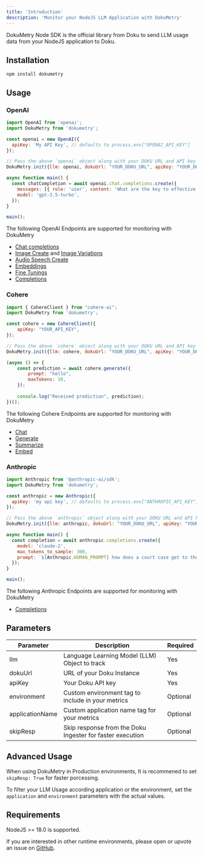 ```yaml
---
title: 'Introduction'
description: 'Monitor your NodeJS LLM Application with DokuMetry'
---
```


DokuMetry Node SDK is the official library from Doku to send LLM usage data from your NodeJS application to Doku.

## Installation
``` shell shell
npm install dokumetry
```

## Usage

### OpenAI

```javascript openai.js
import OpenAI from 'openai';
import DokuMetry from 'dokumetry';

const openai = new OpenAI({
  apiKey: 'My API Key', // defaults to process.env["OPENAI_API_KEY"]
});

// Pass the above `openai` object along with your DOKU URL and API key and this will make sure that all OpenAI calls are automatically tracked.
DokuMetry.init({llm: openai, dokuUrl: "YOUR_DOKU_URL", apiKey: "YOUR_DOKU_TOKEN"})

async function main() {
  const chatCompletion = await openai.chat.completions.create({
    messages: [{ role: 'user', content: 'What are the key to effective observability?' }],
    model: 'gpt-3.5-turbo',
  });
}

main();
```

The following OpenAI Endpoints are supported for monitoring with DokuMetry

- [Chat completions](/0.0.5/dokumetry/node/examples/openai/chat)
- [Image Create](/0.0.5/dokumetry/node/examples/openai/image#create-image) and [Image Variations](/0.0.5/dokumetry/node/examples/openai/image#create-image-variation)
- [Audio Speech Create](/0.0.5/dokumetry/node/examples/openai/audio)
- [Embeddings](/0.0.5/dokumetry/node/examples/openai/embeddings)
- [Fine Tunings](/0.0.5/dokumetry/node/examples/openai/fine-tuning)
- [Completions](/0.0.5/dokumetry/node/examples/openai/chatCompletions)

### Cohere

```javascript cohere.js
import { CohereClient } from "cohere-ai";
import DokuMetry from 'dokumetry';

const cohere = new CohereClient({
    apiKey: "YOUR_API_KEY",
});

// Pass the above `cohere` object along with your DOKU URL and API key and this will make sure that all Cohere calls are automatically tracked.
DokuMetry.init({llm: cohere, dokuUrl: "YOUR_DOKU_URL", apiKey: "YOUR_DOKU_TOKEN"})

(async () => {
    const prediction = await cohere.generate({
        prompt: "hello",
        maxTokens: 10,
    });
    
    console.log("Received prediction", prediction);
})();
```

The following Cohere Endpoints are supported for monitoring with DokuMetry

- [Chat](/0.0.5/dokumetry/node/examples/cohere/chat)
- [Generate](/0.0.5/dokumetry/node/examples/cohere/generate)
- [Summarize](/0.0.5/dokumetry/node/examples/cohere/summarize)
- [Embed](/0.0.5/dokumetry/node/examples/cohere/embed)

### Anthropic

```javascript anthropic.js
import Anthropic from '@anthropic-ai/sdk';
import DokuMetry from 'dokumetry';

const anthropic = new Anthropic({
  apiKey: 'my api key', // defaults to process.env["ANTHROPIC_API_KEY"]
});

// Pass the above `anthropic` object along with your DOKU URL and API key and this will make sure that all Anthropic calls are automatically tracked.
DokuMetry.init({llm: anthropic, dokuUrl: "YOUR_DOKU_URL", apiKey: "YOUR_DOKU_TOKEN"})

async function main() {
  const completion = await anthropic.completions.create({
    model: 'claude-2',
    max_tokens_to_sample: 300,
    prompt: `${Anthropic.HUMAN_PROMPT} how does a court case get to the Supreme Court?${Anthropic.AI_PROMPT}`,
  });
}

main();
```

The following Anthropic Endpoints are supported for monitoring with DokuMetry

- [Completions](/0.0.5/dokumetry/node/examples/anthropic/anthropic-completions)

## Parameters

| Parameter         | Description                                               | Required      |
|-------------------|-----------------------------------------------------------|---------------|
| llm               | Language Learning Model (LLM) Object to track             | Yes           |
| dokuUrl           | URL of your Doku Instance                                 | Yes           |
| apiKey            | Your Doku API key                                         | Yes           |
| environment       | Custom environment tag to include in your metrics         | Optional      |
| applicationName   | Custom application name tag for your metrics              | Optional      |
| skipResp          | Skip response from the Doku Ingester for faster execution | Optional      |

## Advanced Usage
When using DokuMetry in Production environments, It is recommened to set `skipResp: True` for faster porcessing. 

To filter your LLM Usage according application or the environment, set the `application` and `environment` parameters with the actual values.


## Requirements
NodeJS >= 18.0 is supported.

If you are interested in other runtime environments, please open or upvote an issue on [GitHub](https://github.com/dokulabs/doku/issues).